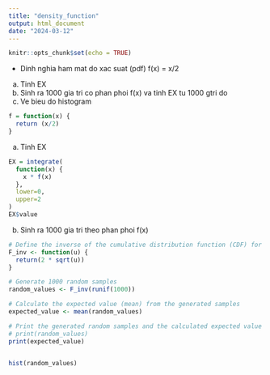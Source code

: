 ```yaml
---
title: "density_function"
output: html_document
date: "2024-03-12"
---
```


```r
knitr::opts_chunk$set(echo = TRUE)
```
- Dinh nghia ham mat do xac suat (pdf) f(x) = x/2
a. Tinh EX
b. Sinh ra 1000 gia tri co phan phoi f(x) va tinh EX tu 1000 gtri do
c. Ve bieu do histogram
```r
f = function(x) {
  return (x/2)
}

```
a. Tinh EX
```r

EX = integrate(
  function(x) {
    x * f(x)
  },
  lower=0,
  upper=2
)
EX$value

```
b. Sinh ra 1000 gia tri theo phan phoi f(x)
```r
# Define the inverse of the cumulative distribution function (CDF) for the given PDF
F_inv <- function(u) {
  return(2 * sqrt(u))
}

# Generate 1000 random samples
random_values <- F_inv(runif(1000))

# Calculate the expected value (mean) from the generated samples
expected_value <- mean(random_values)

# Print the generated random samples and the calculated expected value
# print(random_values)
print(expected_value)



```

```r
hist(random_values)
```

